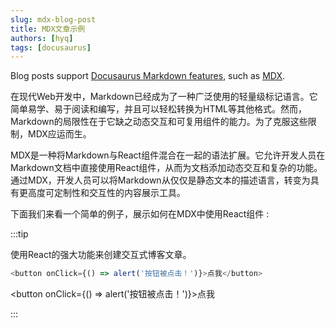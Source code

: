 ```yaml
---
slug: mdx-blog-post
title: MDX文章示例
authors: [hyq]
tags: [docusaurus]
---
```


Blog posts support [Docusaurus Markdown features](https://docusaurus.io/docs/markdown-features), such as [MDX](https://mdxjs.com/).

在现代Web开发中，Markdown已经成为了一种广泛使用的轻量级标记语言。它简单易学、易于阅读和编写，并且可以轻松转换为HTML等其他格式。然而，Markdown的局限性在于它缺之动态交互和可复用组件的能力。为了克服这些限制，MDX应运而生。

MDX是一种将Markdown与React组件混合在一起的语法扩展。它允许开发人员在Markdown文档中直接使用React组件，从而为文档添加动态交互和复杂的功能。通过MDX，开发人员可以将Markdown从仅仅是静态文本的描述语言，转变为具有更高度可定制性和交互性的内容展示工具。

下面我们来看一个简单的例子，展示如何在MDX中使用React组件 :

:::tip

使用React的强大功能来创建交互式博客文章。

```js
<button onClick={() => alert('按钮被点击！')}>点我</button>
```

<button onClick={() => alert('按钮被点击！')}>点我</button>

:::
